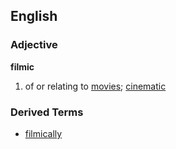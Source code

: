 ==English==
=== Adjective ===
'''filmic'''
# of or relating to [[movies]]; [[cinematic]]

=== Derived Terms ===
*[[filmically]]